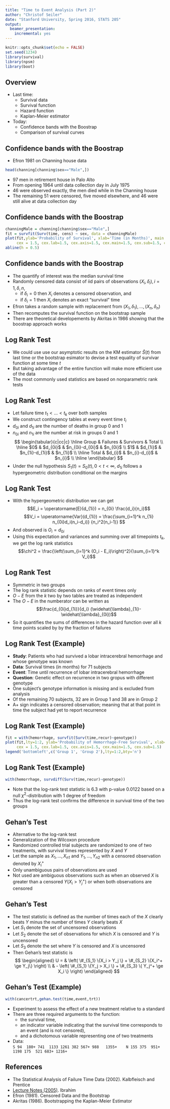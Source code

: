 ```yaml
---
title: "Time to Event Analysis (Part 2)"
author: "Christof Seiler"
date: "Stanford University, Spring 2016, STATS 205"
output:
  beamer_presentation:
    incremental: yes
---
```


```r
knitr::opts_chunk$set(echo = FALSE)
set.seed(1234)
library(survival)
library(npsm)
library(boot)
```

## Overview

* Last time: 
    * Survival data
    * Survival function
    * Hazard function
    * Kaplan-Meier estimator

* Today:
    * Confidence bands with the Boostrap
    * Comparison of survival curves

## Confidence bands with the Boostrap

* Efron 1981 on Channing house data
```r
head(channing[channing$sex=="Male",])
```
* 97 men in retirement house in Palo Alto
* From opening 1964 until data collection day in July 1975
* 46 were observed exactly, the men died while in the Channing house
* The remaining 51 were censored, five moved elsewhere, and 46 were still alive at data collection day

## Confidence bands with the Boostrap

```r
channingMale = channing[channing$sex=="Male",]
fit = survfit(Surv(time, cens) ~ sex, data = channingMale) 
plot(fit,ylab='Probability of Survival', xlab='Time (in Months)', main = 'Channing House Men',
     cex = 1.5, cex.lab=1.5, cex.axis=1.5, cex.main=1.5, cex.sub=1.5, conf.int=FALSE)
abline(h = 0.5)
```

## Confidence bands with the Boostrap

* The quantify of interest was the median survival time
* Randomly censored data consist of iid pairs of observations $(X_i, \delta_i), i = 1,\delta,n$, 
    * if $\delta_i = 0$ then $X_i$ denotes a censored observation, and 
    * if $\delta_i = 1$ then $X_i$ denotes an exact "survival" time
* Efron takes a random sample with replacement from $(X_1,\delta_1),\dots,(X_n,\delta_n)$
* Then recomputes the survival function on the bootstrap sample
* There are theoretical developements by Akritas in 1986 showing that the boostrap approach works

## Log Rank Test

* We could use use our asymptotic results on the KM estimator $\widehat{S}(t)$ from last time or the bootstrap esimator to devise a test equality of survivar function at some time $t$
* But taking advantage of the entire function will make more efficient use of the data
* The most commonly used statistics are based on nonparametric rank tests

## Log Rank Test

* Let failure time $t_1 < \dots < t_k$ over both samples
* We construct contingency tables at every event time $t_i$
* $d_{0i}$ and $d_{1i}$ are the number of deaths in group 0 and 1
* $n_{0i}$ and $n_{1i}$ are the number at risk in groups 0 and 1
$$
\begin{tabular}{c|cc|c}
\hline
Group & Failures & Survivors & Total \\
\hline
$0$ & $d_{0i}$ & $n_{0i}-d_{0i}$ & $n_{0i}$ \\
$1$ & $d_{1i}$ & $n_{1i}-d_{1i}$ & $n_{1i}$ \\
\hline
Total & $d_{i}$ & $n_{i}-d_{i}$ & $n_{i}$ \\
\hline
\end{tabular}
$$
* Under the null hypothesis $S_1(t) = S_0(t), 0 < t < \infty$, $d_{1i}$ follows a hypergeometric distribution conditional on the margins

## Log Rank Test

* With the hypergeometric distribution we can get 
$$E_i = \operatorname{E}(d_{1i}) = n_{0i} \frac{d_i}{n_i}$$
$$V_i = \operatorname{Var}(d_{1i}) = \frac{\sum_{i=1}^k n_{1i} n_{0i}d_i(n_i-d_i)} {n_i^2(n_i-1)} $$
* And observed is $O_i = d_{0i}$
* Using this expectation and variances and summing over all timepoints $t_k$, we get the log rank statistics 
$$\chi^2 = \frac{\left(\sum_{i=1}^k (O_i - E_i)\right)^2}{\sum_{i=1}^k V_i}$$

## Log Rank Test

* Symmetric in two groups
* The log rank statistic depends on ranks of event times only
* $O-E$ from the $k$ two by two tables are treated as independent
* The $O-E$ in the numberator can be written as
$$\frac{d_{0i}d_{1i}}{d_i} (\widehat{\lambda}_{1i}-\widehat{\lambda}_{0i})$$
* So it quantifies the sums of differences in the hazard function over all $k$ time points scaled by by the fraction of failures

## Log Rank Test (Example)

* **Study**: Patients who had survived a lobar intracerebral hemorrhage and whose genotype was known 
* **Data**: Survival times (in months) for 71 subjects
* **Event**: Time until recurrence of lobar intracerebral hemorrhage
* **Question**: Genetic effect on recurrence in two gropus with different genotype
* One subject's genotype information is missing and is excluded from analysis
* Of the remaining 70 subjects, 32 are in Group 1 and 38 are in Group 2 
* A+ sign indicates a censored observation; meaning that at that point in time the subject had yet to report recurrence

## Log Rank Test (Example)

```r
fit = with(hemorrhage, survfit(Surv(time,recur)~genotype))
plot(fit,lty=1:2, ylab='Probability of Hemorrhage-Free Survival', xlab='Time (in Months)',
     cex = 1.5, cex.lab=1.5, cex.axis=1.5, cex.main=1.5, cex.sub=1.5)
legend('bottomleft',c('Group 1', 'Group 2'),lty=1:2,bty='n')
```

## Log Rank Test (Example)

```r
with(hemorrhage, survdiff(Surv(time,recur)~genotype))
```

* Note that the log-rank test statistic is 6.3 with p-value 0.0122 based on a null $\chi^2$-distribution with 1 degree of freedom
* Thus the log-rank test confirms the difference in survival time of the two groups

## Gehan's Test

* Alternative to the log-rank test
* Generalization of the Wilcoxon procedure
* Randomized controlled trial subjects are randomized to one of two treatments, with survival times represented by $X$ and $Y$
* Let the sample as $X_1,\dots,X_{n1}$ and $Y_1,\dots,Y_{n2}$ with a censored observation denoted by $X_i^+$
* Only unambiguous pairs of observations are used
* Not used are ambiguous observations such as when an observed $X$ is greater than a censored $Y (X_i > Y_j^+)$ or when both observations are censored

## Gehan's Test

* The test statistic is defined as the number of times each of the $X$ clearly beats $Y$ minus the number of times $Y$ clearly beats $X$
* Let $S_1$ denote the set of uncensored observations
* Let $S_2$ denote the set of observations for which $X$ is censored and $Y$ is uncensored
* Let $S_3$ denote the set where $Y$ is censored and $X$ is uncensored
* Then Gehan's test statistic is
$$
\begin{aligned}
U = & \left( \#_{S_1} \{X_i > Y_j \} + \#_{S_2} \{X_i^+ \ge Y_j\} \right) \\
    & - \left( \#_{S_1} \{Y_j > X_i \} + \#_{S_3} \{ Y_j^+ \ge X_i \} \right)
\end{aligned}
$$

## Gehan's Test (Example)

```r
with(cancertrt,gehan.test(time,event,trt))
```
* Experiment to assess the effect of a new treatment relative to a standard
* There are three required arguments to the function: 
    * the survival time, 
    * an indicator variable indicating that the survival time corresponds to an event (and is not censored), 
    * and a dichotomous variable representing one of two treatments
* Data:  
```S 94  180+ 741  1133 1261 382 567+ 988   1355+
   N 155 375  951+ 1198 175  521 683+ 1216+```

<!--
## Cox Proportional Hazards Models

* Let $x$ denote the corresponding $p \times 1$ vector of covariates
* Let $T_0$ denotea baseline response: a response in the absence of all covariate effects
* The hazard function of $T$ is the instantaneous chance of the event (death)
$$h(t) = \frac{f(t)}{S(t)}$$
* Assume that $T_0$ has the exponential distribution with pdf $f(t) = \lambda_0 \exp{-\lambda_0 t}, t > 0$
* Then the hazard function of $T_0$ has the constant value of $\lambda_0$
* The proportional hazards model assumes that the hazard function of $T$ is given by
$$\lambda(t;\boldsymbol{x}) = \lambda_0 e^{\boldsymbol{\beta}^T \boldsymbol{x}}$$
where $x$ is a $p \times 1$ vector of covariates and $\boldsymbol{\beta}$ is a $p \times 1$ vector of paramets
* Note that the hazard function of $T$ is proportional to that of $T_0$

## Cox Proportional Hazards Models

* To illustrate these ideas, assume that $T_0$ has constant hazard $\lambda_0$
* Suppose the only covariate is an indicator variable $w$ which is either 0 or 1 depending on whether a subject is not treated or treated
* Assuming a proportional hazards model, the hazard function of $T$ is given by
$$\lambda(t;w) = \lambda_0 e^{w\Delta}$$
* The hazard ratio of the experimental treatment relative to the control is then $e^{\Delta}$
* That is, $\Delta$ has the interpretation of log hazard
      * a value $< 1$ (less hazardous) favors the experimental treatment and 
      * a value $> 1$ (more hazardous) favors the control

## Cox Proportional Hazards Models
      
* The proportional hazards model developed by (Cox 1972) is a semiparametric model which does not necessarily specify the hazard function
* only the relative effect of covariates is estimated
* In the simple case under discussion it can be used to estimate the parameter $\Delta$ as shown in the following example

```r
fit = coxph(Surv(time,recur)~genotype,data=hemorrhage)
summary(fit)
```

## Cox Proportional Hazards Models

* More generally, assume that the baseline hazard function is $\lambda_0(t)$ 
* Assume that the hazard function of $T$ is
$$\lambda(t;\boldsymbol{x}) = \lambda_0(t) e^{ \boldsymbol{\beta}^T \boldsymbol{x} }$$
* Notice that the hazard ratio of two covariate patterns (e.g. for two subjects) is independent of baseline hazard
$$\frac{\lambda(t;\boldsymbol{x}_1)}{\lambda(t;\boldsymbol{x}_2)} = e^{\boldsymbol{\beta} (\boldsymbol{x}_1 - \boldsymbol{x}_2)} $$

## Cox Proportional Hazards Models (Example)

* Under investigation in this clinical trial was the pharmaceutical agent diethylstilbestrol DES 
* Subjects were assigned treatment to 1.0 mg DES (treatment = 2) or to placebo (treatment = 1)
* Covariates include age, serum hemoglobin level, size, and the Gleason index
* For demonstration purposes, we have dropped age and shb from the model

## Cox Proportional Hazards Models (Example)

```r
f2 = coxph(Surv(time,event=status)~as.factor(treatment)+size+index,data=prostate)
summary(f2)
```

## Cox Proportional Hazards Models (Example)

* These data suggest that the Gleason Index is a significant risk factor of mortality (p-value = 0.0356)
* Size of tumor is marginally significant (p-value = 0.0819)
* Given that $\widehat{\Delta} = -1.11272 < 1$ it appears that DES lowers risk of mortality
* However, the p-value = 0.3550 is nonsignificant
-->

## References

* The Statistical Analysis of Failure Time Data (2002). Kalbfleisch and Prentice
* [Lecture Notes (2005)](http://www.amstat.org/chapters/northeasternillinois/pastevents/presentations/summer05_Ibrahim_J.pdf). Ibrahim
* Efron (1981). Censored Data and the Bootstrap
* Akritas (1986). Bootstrapping the Kaplan-Meier Estimator
